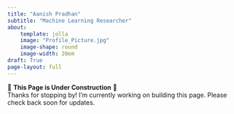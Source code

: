 ```yaml
---
title: "Aanish Pradhan"
subtitle: "Machine Learning Researcher"
about: 
    template: jolla
    image: "Profile_Picture.jpg"
    image-shape: round
    image-width: 20em
draft: True    
page-layout: full
---
```


👷 **This Page is Under Construction** 🚧  
Thanks for stopping by! I'm currently working on building this page. Please 
check back soon for updates.
